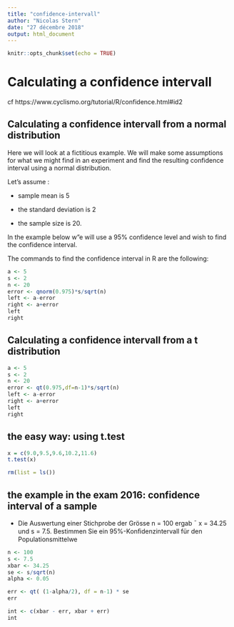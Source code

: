 ```yaml
---
title: "confidence-intervall"
author: "Nicolas Stern"
date: "27 décembre 2018"
output: html_document
---
```


```r
knitr::opts_chunk$set(echo = TRUE)
```
# Calculating a confidence intervall

cf https://www.cyclismo.org/tutorial/R/confidence.html#id2

## Calculating a confidence intervall from a normal distribution
Here we will look at a fictitious example. We will make some assumptions for what we might find in an experiment and find the resulting confidence interval using a normal distribution.

Let's assume :

- sample mean is 5

- the standard deviation is 2

- the sample size is 20. 

In the example below w"e will use a 95% confidence level and wish to find the confidence interval. 

The commands to find the confidence interval in R are the following:
```r
a <- 5
s <- 2
n <- 20
error <- qnorm(0.975)*s/sqrt(n)
left <- a-error
right <- a+error
left
right
```
## Calculating a confidence intervall from a t distribution

```r
a <- 5
s <- 2
n <- 20
error <- qt(0.975,df=n-1)*s/sqrt(n)
left <- a-error
right <- a+error
left
right
```

## the easy way: using t.test
```r
x = c(9.0,9.5,9.6,10.2,11.6)
t.test(x)
```

```r
rm(list = ls())
```

## the example in the exam 2016: confidence interval of a sample
- Die Auswertung einer Stichprobe der Grösse n = 100 ergab ¯ x = 34.25 und s = 7.5. Bestimmen Sie ein 95%-Konﬁdenzintervall für den Populationsmittelwe
```r
n <- 100
s <- 7.5
xbar <- 34.25
se <- s/sqrt(n)
alpha <- 0.05

err <- qt( (1-alpha/2), df = n-1) * se
err

int <- c(xbar - err, xbar + err)
int
```


